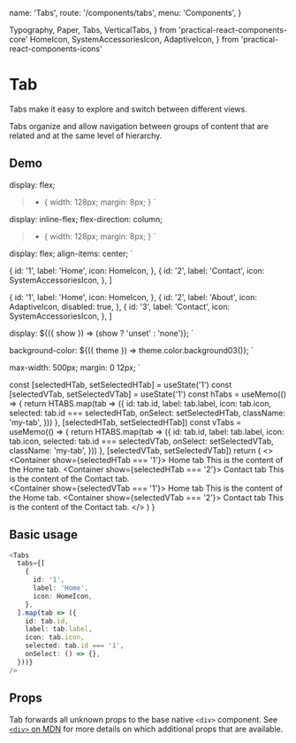   name: 'Tabs',
  route: '/components/tabs',
  menu: 'Components',
}

  Typography,
  Paper,
  Tabs,
  VerticalTabs,
} from 'practical-react-components-core'
  HomeIcon,
  SystemAccessoriesIcon,
  AdaptiveIcon,
} from 'practical-react-components-icons'

# Tab

Tabs make it easy to explore and switch between different views.

Tabs organize and allow navigation between groups of content that are
related and at the same level of hierarchy.

## Demo

  display: flex;
  > * {
    width: 128px;
    margin: 8px;
  }
`

  display: inline-flex;
  flex-direction: column;
  > * {
    width: 128px;
    margin: 8px;
  }
`

  display: flex;
  align-items: center;
`

  {
    id: '1',
    label: 'Home',
    icon: HomeIcon,
  },
  {
    id: '2',
    label: 'Contact',
    icon: SystemAccessoriesIcon,
  },
]

  {
    id: '1',
    label: 'Home',
    icon: HomeIcon,
  },
  {
    id: '2',
    label: 'About',
    icon: AdaptiveIcon,
    disabled: true,
  },
  {
    id: '3',
    label: 'Contact',
    icon: SystemAccessoriesIcon,
  },
]

  display: ${({ show }) => (show ? 'unset' : 'none')};
`

  background-color: ${({ theme }) => theme.color.background03()};
`

  max-width: 500px;
  margin: 0 12px;
`

  const [selectedHTab, setSelectedHTab] = useState('1')
  const [selectedVTab, setSelectedVTab] = useState('1')
  const hTabs = useMemo(() => {
    return HTABS.map(tab => ({
      id: tab.id,
      label: tab.label,
      icon: tab.icon,
      selected: tab.id === selectedHTab,
      onSelect: setSelectedHTab,
      className: 'my-tab',
    }))
  }, [selectedHTab, setSelectedHTab])
  const vTabs = useMemo(() => {
    return HTABS.map(tab => ({
      id: tab.id,
      label: tab.label,
      icon: tab.icon,
      selected: tab.id === selectedVTab,
      onSelect: setSelectedVTab,
      className: 'my-tab',
    }))
  }, [selectedVTab, setSelectedVTab])
  return (
    <>
      <ExamplePaper space={true}>
        <HorizontalTabContainer>
          <Tabs tabs={hTabs} />
        </HorizontalTabContainer>
        <Container show={selectedHTab === '1'}>
          <TabPaper space={true}>
            <Typography variant="page-heading">Home tab</Typography>
            <Typography>This is the content of the Home tab.</Typography>
          </TabPaper>
        </Container>
        <Container show={selectedHTab === '2'}>
          <TabPaper space={true}>
            <Typography variant="page-heading">Contact tab</Typography>
            <Typography>This is the content of the Contact tab.</Typography>
          </TabPaper>
        </Container>
      </ExamplePaper>
      <br />
      <ExamplePaper space={true}>
        <VContainer>
          <VerticalTabContainer>
            <VerticalTabs tabs={vTabs} />
          </VerticalTabContainer>
          <Container show={selectedVTab === '1'}>
            <TabPaper space={true}>
              <Typography variant="page-heading">Home tab</Typography>
              <Typography>This is the content of the Home tab.</Typography>
            </TabPaper>
          </Container>
          <Container show={selectedVTab === '2'}>
            <TabPaper space={true}>
              <Typography variant="page-heading">Contact tab</Typography>
              <Typography>This is the content of the Contact tab.</Typography>
            </TabPaper>
          </Container>
        </VContainer>
      </ExamplePaper>
    </>
  )
}

<DemoComponent />

## Basic usage

```typescript type="live"
<Tabs
  tabs={[
    {
      id: '1',
      label: 'Home',
      icon: HomeIcon,
    },
  ].map(tab => ({
    id: tab.id,
    label: tab.label,
    icon: tab.icon,
    selected: tab.id === '1',
    onSelect: () => {},
  }))}
/>
```

## Props

Tab forwards all unknown props to the base native `<div>` component. See
[`<div>` on MDN](https://developer.mozilla.org/en-US/docs/Web/HTML/Element/div) for more
details on which additional props that are available.

<Props of="Tabs" />
